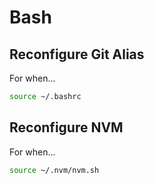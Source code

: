 # Bash

## Reconfigure Git Alias

For when...

```bash copy
source ~/.bashrc
```

## Reconfigure NVM

For when...

```bash copy
source ~/.nvm/nvm.sh
```
